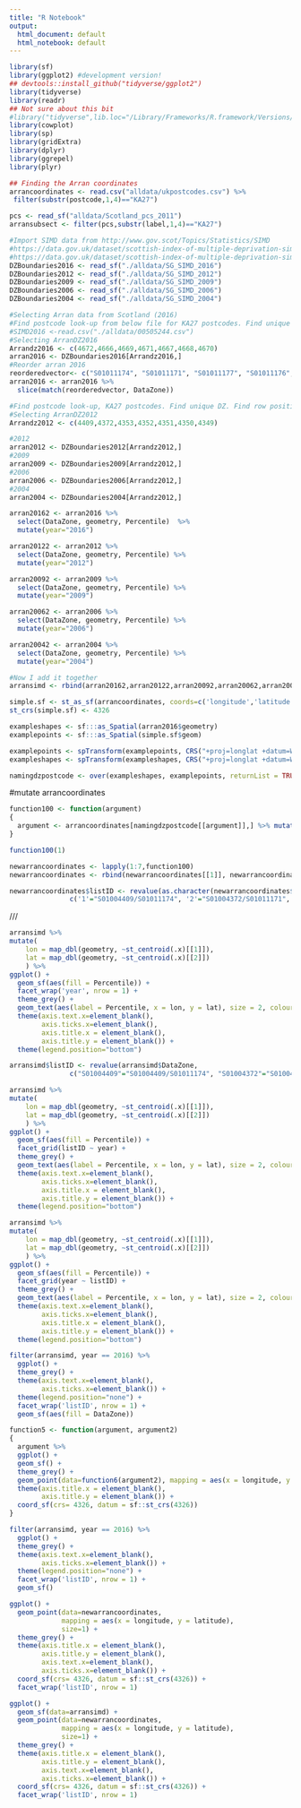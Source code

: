 ```yaml
---
title: "R Notebook"
output:
  html_document: default
  html_notebook: default
---
```


```r
library(sf)
library(ggplot2) #development version!
## devtools::install_github("tidyverse/ggplot2")
library(tidyverse)
library(readr)
## Not sure about this bit
#library("tidyverse",lib.loc="/Library/Frameworks/R.framework/Versions/3.4/Resources/library")
library(cowplot)
library(sp)
library(gridExtra)
library(dplyr)
library(ggrepel)
library(plyr)
```

```r
## Finding the Arran coordinates
arrancoordinates <- read.csv("alldata/ukpostcodes.csv") %>%
 filter(substr(postcode,1,4)=="KA27")

pcs <- read_sf("alldata/Scotland_pcs_2011")
arransubsect <- filter(pcs,substr(label,1,4)=="KA27")
```

```r
#Import SIMD data from http://www.gov.scot/Topics/Statistics/SIMD
#https://data.gov.uk/dataset/scottish-index-of-multiple-deprivation-simd-2012
#https://data.gov.uk/dataset/scottish-index-of-multiple-deprivation-simd-2012/resource/d6fa8924-83da-4e80-a560-4ef0477f230b
DZBoundaries2016 <- read_sf("./alldata/SG_SIMD_2016")
DZBoundaries2012 <- read_sf("./alldata/SG_SIMD_2012")
DZBoundaries2009 <- read_sf("./alldata/SG_SIMD_2009")
DZBoundaries2006 <- read_sf("./alldata/SG_SIMD_2006")
DZBoundaries2004 <- read_sf("./alldata/SG_SIMD_2004")
```

```r
#Selecting Arran data from Scotland (2016)
#Find postcode look-up from below file for KA27 postcodes. Find unique DZ. Find row positions.
#SIMD2016 <-read.csv("./alldata/00505244.csv")
#Selecting ArranDZ2016
Arrandz2016 <- c(4672,4666,4669,4671,4667,4668,4670)
arran2016 <- DZBoundaries2016[Arrandz2016,]
#Reorder arran 2016
reorderedvector<- c("S01011174", "S01011171", "S01011177", "S01011176", "S01011175", "S01011173", "S01011172" )
arran2016 <- arran2016 %>%
  slice(match(reorderedvector, DataZone))

#Find postcode look-up, KA27 postcodes. Find unique DZ. Find row positions.
#Selecting ArranDZ2012
Arrandz2012 <- c(4409,4372,4353,4352,4351,4350,4349)

#2012
arran2012 <- DZBoundaries2012[Arrandz2012,]
#2009
arran2009 <- DZBoundaries2009[Arrandz2012,]
#2006
arran2006 <- DZBoundaries2006[Arrandz2012,]
#2004
arran2004 <- DZBoundaries2004[Arrandz2012,]
```

```r
arran20162 <- arran2016 %>%
  select(DataZone, geometry, Percentile)  %>%
  mutate(year="2016")

arran20122 <- arran2012 %>%
  select(DataZone, geometry, Percentile) %>%
  mutate(year="2012")

arran20092 <- arran2009 %>%
  select(DataZone, geometry, Percentile) %>%
  mutate(year="2009")

arran20062 <- arran2006 %>%
  select(DataZone, geometry, Percentile) %>%
  mutate(year="2006")

arran20042 <- arran2004 %>%
  select(DataZone, geometry, Percentile) %>%
  mutate(year="2004")

#Now I add it together
arransimd <- rbind(arran20162,arran20122,arran20092,arran20062,arran20042)
```

```r
simple.sf <- st_as_sf(arrancoordinates, coords=c('longitude','latitude'))
st_crs(simple.sf) <- 4326

exampleshapes <- sf:::as_Spatial(arran2016$geometry)
examplepoints <- sf:::as_Spatial(simple.sf$geom)

examplepoints <- spTransform(examplepoints, CRS("+proj=longlat +datum=WGS84"))
exampleshapes <- spTransform(exampleshapes, CRS("+proj=longlat +datum=WGS84"))

namingdzpostcode <- over(exampleshapes, examplepoints, returnList = TRUE)
```

#mutate arrancoordinates
```r
function100 <- function(argument) 
{
  argument <- arrancoordinates[namingdzpostcode[[argument]],] %>% mutate(DataZone=argument)
}

function100(1)

newarrancoordinates <- lapply(1:7,function100)
newarrancoordinates <- rbind(newarrancoordinates[[1]], newarrancoordinates[[2]], newarrancoordinates[[3]], newarrancoordinates[[4]], newarrancoordinates[[5]], newarrancoordinates[[6]], newarrancoordinates[[7]])

newarrancoordinates$listID <- revalue(as.character(newarrancoordinates$DataZone),
               c('1'="S01004409/S01011174", '2'="S01004372/S01011171", '3'="S01004353/S01011177", '4'="S01004352/S01011176", '5'="S01004351/S01011175", '6'="S01004350/S01011173", '7'="S01004349/S01011172"))
```

///
```r
arransimd %>%
mutate(
    lon = map_dbl(geometry, ~st_centroid(.x)[[1]]),
    lat = map_dbl(geometry, ~st_centroid(.x)[[2]])
    ) %>%
ggplot() +
  geom_sf(aes(fill = Percentile)) +
  facet_wrap('year', nrow = 1) +
  theme_grey() +
  geom_text(aes(label = Percentile, x = lon, y = lat), size = 2, colour = "white") +
  theme(axis.text.x=element_blank(),
        axis.ticks.x=element_blank(),
        axis.title.x = element_blank(),
        axis.title.y = element_blank()) +
  theme(legend.position="bottom")  
```

```r
arransimd$listID <- revalue(arransimd$DataZone,
               c("S01004409"="S01004409/S01011174", "S01004372"="S01004372/S01011171", "S01004353"="S01004353/S01011177", "S01004352"="S01004352/S01011176", "S01004351"="S01004351/S01011175", "S01004350"="S01004350/S01011173", "S01004349"="S01004349/S01011172", "S01011174"="S01004409/S01011174", "S01011171"="S01004372/S01011171", "S01011177"="S01004353/S01011177", "S01011176"="S01004352/S01011176", "S01011175"="S01004351/S01011175", "S01011173"="S01004350/S01011173", "S01011172"="S01004349/S01011172"))

arransimd %>%
mutate(
    lon = map_dbl(geometry, ~st_centroid(.x)[[1]]),
    lat = map_dbl(geometry, ~st_centroid(.x)[[2]])
    ) %>%
ggplot() +
  geom_sf(aes(fill = Percentile)) +
  facet_grid(listID ~ year) +
  theme_grey() +
  geom_text(aes(label = Percentile, x = lon, y = lat), size = 2, colour = "white") +
  theme(axis.text.x=element_blank(),
        axis.ticks.x=element_blank(),
        axis.title.x = element_blank(),
        axis.title.y = element_blank()) +
  theme(legend.position="bottom")  
```

```r
arransimd %>%
mutate(
    lon = map_dbl(geometry, ~st_centroid(.x)[[1]]),
    lat = map_dbl(geometry, ~st_centroid(.x)[[2]])
    ) %>%
ggplot() +
  geom_sf(aes(fill = Percentile)) +
  facet_grid(year ~ listID) +
  theme_grey() +
  geom_text(aes(label = Percentile, x = lon, y = lat), size = 2, colour = "white") +
  theme(axis.text.x=element_blank(),
        axis.ticks.x=element_blank(),
        axis.title.x = element_blank(),
        axis.title.y = element_blank()) +
  theme(legend.position="bottom")  
```


```r
filter(arransimd, year == 2016) %>%
  ggplot() +
  theme_grey() +
  theme(axis.text.x=element_blank(),
        axis.ticks.x=element_blank()) +
  theme(legend.position="none") +
  facet_wrap('listID', nrow = 1) +
  geom_sf(aes(fill = DataZone))
```

```r
function5 <- function(argument, argument2) 
{
  argument %>%
  ggplot() +
  geom_sf() +
  theme_grey() +
  geom_point(data=function6(argument2), mapping = aes(x = longitude, y = latitude), size=1) +
  theme(axis.title.x = element_blank(),
        axis.title.y = element_blank()) +
  coord_sf(crs= 4326, datum = sf::st_crs(4326))
}

filter(arransimd, year == 2016) %>%
  ggplot() +
  theme_grey() +
  theme(axis.text.x=element_blank(),
        axis.ticks.x=element_blank()) +
  theme(legend.position="none") +
  facet_wrap('listID', nrow = 1) +
  geom_sf() 
```

```r
ggplot() +
  geom_point(data=newarrancoordinates, 
             mapping = aes(x = longitude, y = latitude), 
             size=1) +
  theme_grey() +
  theme(axis.title.x = element_blank(),
        axis.title.y = element_blank(),
        axis.text.x=element_blank(),
        axis.ticks.x=element_blank()) +
  coord_sf(crs= 4326, datum = sf::st_crs(4326)) +
  facet_wrap('listID', nrow = 1)

```

```r
ggplot() +
  geom_sf(data=arransimd) +
  geom_point(data=newarrancoordinates, 
             mapping = aes(x = longitude, y = latitude), 
             size=1) +
  theme_grey() +
  theme(axis.title.x = element_blank(),
        axis.title.y = element_blank(),
        axis.text.x=element_blank(),
        axis.ticks.x=element_blank()) +
  coord_sf(crs= 4326, datum = sf::st_crs(4326)) +
  facet_wrap('listID', nrow = 1)
```



